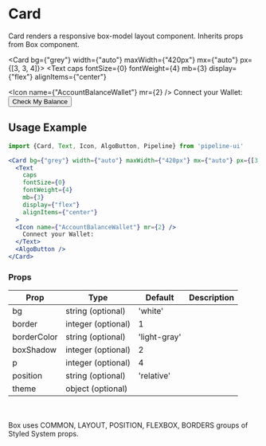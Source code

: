 # Card

Card renders a responsive box-model layout component. Inherits props from Box component.


<Card bg={"grey"} width={"auto"} maxWidth={"420px"} mx={"auto"} px={[3, 3, 4]}>
  <Text
    caps
    fontSize={0}
    fontWeight={4}
    mb={3}
    display={"flex"}
    alignItems={"center"}
  >
  <Icon name={"AccountBalanceWallet"} mr={2} />
    Connect your Wallet:
  </Text>
  <Button >Check My Balance</Button>
</Card>

## Usage Example

```jsx
import {Card, Text, Icon, AlgoButton, Pipeline} from 'pipeline-ui'

<Card bg={"grey"} width={"auto"} maxWidth={"420px"} mx={"auto"} px={[3, 3, 4]}>
  <Text
    caps
    fontSize={0}
    fontWeight={4}
    mb={3}
    display={"flex"}
    alignItems={"center"}
  >
  <Icon name={"AccountBalanceWallet"} mr={2} />
    Connect your Wallet:
  </Text>
  <AlgoButton />
</Card>
```

### Props


<Table>
  <thead>
  <tr>
    <th>Prop</th>
    <th>Type</th>
    <th>Default</th>
    <th>Description</th>
  </tr>
  </thead>
  <tbody>
  <tr><td>bg</td><td>string (optional)</td><td>'white'</td><td></td></tr>
  <tr><td>border</td><td>integer (optional)</td><td>1</td><td></td></tr>
  <tr><td>borderColor</td><td>string (optional)</td><td>'light-gray'</td><td></td></tr>
  <tr><td>boxShadow</td><td>integer (optional)</td><td>2</td><td></td></tr>
  <tr><td>p</td><td>integer (optional)</td><td>4</td><td></td></tr>
  <tr><td>position</td><td>string (optional)</td><td>'relative'</td><td></td></tr>
  <tr><td>theme</td><td>object (optional)</td><td></td><td></td></tr>
    </tbody>
    </Table>

<br></br>Box uses COMMON, LAYOUT, POSITION, FLEXBOX, BORDERS groups of Styled System props.
